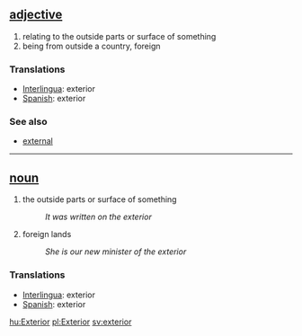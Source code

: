 == [[adjective]] ==
# relating to the outside parts or surface of something
# being from outside a country, foreign

=== Translations ===
*[[Interlingua]]: exterior
*[[Spanish]]: exterior

=== See also ===
*[[external]]

----

== [[noun]] ==
# the outside parts or surface of something
#:''It was written on the exterior''
# foreign lands
#:''She is our new minister of the exterior''

=== Translations ===
*[[Interlingua]]: exterior
*[[Spanish]]: exterior

[[hu:Exterior]]
[[pl:Exterior]]
[[sv:exterior]]